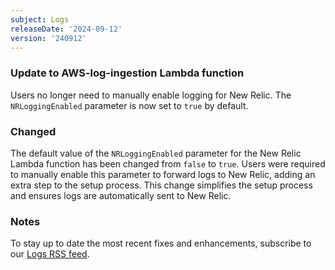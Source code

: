 ```yaml
---
subject: Logs
releaseDate: '2024-09-12'
version: '240912'
---
```


### Update to AWS-log-ingestion Lambda function

Users no longer need to manually enable logging for New Relic. The `NRLoggingEnabled` parameter is now set to `true` by default.

### Changed

The default value of the `NRLoggingEnabled` parameter for the New Relic Lambda function has been changed from `false` to `true`. Users were required to manually enable this parameter to forward logs to New Relic, adding an extra step to the setup process. This change simplifies the setup process and ensures logs are automatically sent to New Relic.

### Notes

To stay up to date the most recent fixes and enhancements, subscribe to our [Logs RSS feed](/docs/release-notes/logs-release-notes/).